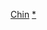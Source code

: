 {{Navbox
|name  = 欽邦行政區劃
|title = [[欽邦]]
|state    = {{{state|autocollapse}}}
|listclass = hlist
|image = [[File:Flag of Chin State.svg|50px]]<br>[[Image:Burma Chin locator map.png|50px]]
|above = '''首府'''：[[哈卡 (缅甸)|哈卡]]
|group1= [[法蘭縣]]
|list1 =
* [[法蘭鎮]]
* [[梯頂鎮]]
* [[洞贊鎮]]
|group2= [[哈卡縣]]
|list2 =
* [[哈卡鎮]]
* [[丹郎鎮]]
|group3= [[敏達縣]]
|list3 =
* [[敏達鎮]]
* [[巴杜比鎮]]
* [[甘貝萊鎮]]
* [[百力瓦鎮]]
|group4= 主要城市
|list4 =
* [[法蘭 (緬甸)|法蘭]]
* [[哈卡 (缅甸)|哈卡]]
* [[丹郎]]
* [[梯頂]]
* [[洞贊]]
* [[敏達]]
* [[巴杜比]]
* [[甘貝萊]]
* [[百力瓦]]
* [[Phunom]]
}}<noinclude>
{{collapsible option}}
[[Category:緬甸行政區劃模板|Chin]]
[[Category:欽邦行政區劃|*]]
</noinclude>